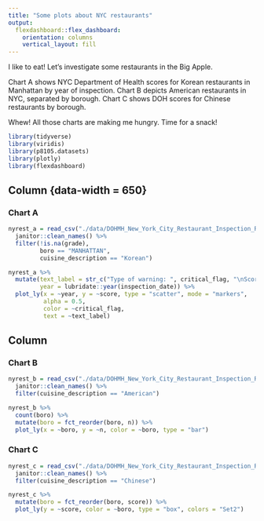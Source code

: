 ```yaml
---
title: "Some plots about NYC restaurants"
output: 
  flexdashboard::flex_dashboard:
    orientation: columns
    vertical_layout: fill
---
```


I like to eat! Let's investigate some restaurants in the Big Apple.

Chart A shows NYC Department of Health scores for Korean restaurants in Manhattan by year of inspection. Chart B depicts American restaurants in NYC, separated by borough. Chart C shows DOH scores for Chinese restaurants by borough.

Whew! All those charts are making me hungry. Time for a snack!

```r
library(tidyverse)
library(viridis)
library(p8105.datasets)
library(plotly)
library(flexdashboard)
```

Column {data-width = 650}
-----------------------------------------------------------------------

### Chart A
```r
nyrest_a = read_csv("./data/DOHMH_New_York_City_Restaurant_Inspection_Results.csv.gz") %>% 
  janitor::clean_names() %>% 
  filter(!is.na(grade),
         boro == "MANHATTAN",
         cuisine_description == "Korean") 

nyrest_a %>% 
  mutate(text_label = str_c("Type of warning: ", critical_flag, "\nScore: ", score),
         year = lubridate::year(inspection_date)) %>% 
  plot_ly(x = ~year, y = ~score, type = "scatter", mode = "markers",
          alpha = 0.5,
          color = ~critical_flag,
          text = ~text_label)
```


Column {data-width=350}
-----------------------------------------------------------------------

### Chart B

```r
nyrest_b = read_csv("./data/DOHMH_New_York_City_Restaurant_Inspection_Results.csv.gz") %>% 
  janitor::clean_names() %>% 
  filter(cuisine_description == "American")

nyrest_b %>% 
  count(boro) %>% 
  mutate(boro = fct_reorder(boro, n)) %>% 
  plot_ly(x = ~boro, y = ~n, color = ~boro, type = "bar")
```

### Chart C

```r
nyrest_c = read_csv("./data/DOHMH_New_York_City_Restaurant_Inspection_Results.csv.gz") %>% 
  janitor::clean_names() %>% 
  filter(cuisine_description == "Chinese")

nyrest_c %>% 
  mutate(boro = fct_reorder(boro, score)) %>% 
  plot_ly(y = ~score, color = ~boro, type = "box", colors = "Set2")
```

